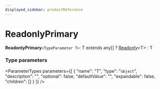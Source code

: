 ```yaml
---
displayed_sidebar: productReference
---
```



# ReadonlyPrimary

 **ReadonlyPrimary**`<TypeParameter T>`: T extends any[] ? [Readonly](Readonly.mdx)&#60;T&#62; : T

### Type parameters

<ParameterTypes parameters={[
  {
    "name": "T",
    "type": "`object`",
    "description": "",
    "optional": false,
    "defaultValue": "",
    "expandable": false,
    "children": []
  }
]} />
